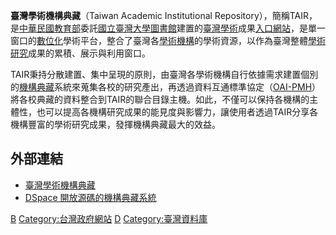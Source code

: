 '''臺灣學術機構典藏'''（Taiwan Academic Institutional Repository），簡稱TAIR，是[[中華民國教育部|中華民國教育部]]委託[[國立臺灣大學圖書館|國立臺灣大學圖書館]]建置的[[臺灣|臺灣]][[學術|學術]]成果[[入口網站|入口網站]]，是單一窗口的[[數位化|數位化]]學術平台，整合了臺灣各[[學術機構|學術機構]]的學術資源，以作為臺灣整體[[學術研究|學術研究]]成果的累積、展示與利用窗口。

TAIR秉持分散建置、集中呈現的原則，由臺灣各學術機構自行依據需求建置個別的[[機構典藏|機構典藏]]系統來蒐集各校的研究產出，再透過資料互通標準協定（[[OAI-PMH|OAI-PMH]]）將各校典藏的資料整合到TAIR的聯合目錄主機。如此，不僅可以保持各機構的主體性，也可以提高各機構研究成果的能見度與影響力，讓使用者透過TAIR分享各機構豐富的學術研究成果，發揮機構典藏最大的效益。

== 外部連結 ==
*[http://tair.org.tw 臺灣學術機構典藏]
*[http://www.dspace.org/ DSpace 開放源碼的機構典藏系統]

[[Category:台灣高等教育|B]]
[[Category:台灣政府網站|Category:台灣政府網站]]
[[Category:中華民國教育部|D]]
[[Category:臺灣資料庫|Category:臺灣資料庫]]